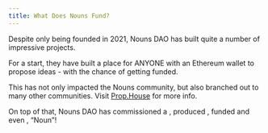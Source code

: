 ```yaml
---
title: What Does Nouns Fund?
---
```


Despite only being founded in 2021, Nouns DAO has built quite a number of impressive projects.

For a start, they have built <Nutshell children="Prop House," glossaryEntry="content/glossary/prop_house.mdx" /> a place for ANYONE with an Ethereum wallet to propose ideas - with the chance of getting funded.

This has not only impacted the Nouns community, but also branched out to many other communities. Visit [Prop.House](http://www.prop.house) for more info.

On top of that, Nouns DAO has commissioned a <Nutshell children="comic book series" />, produced <Nutshell children="luxury sunglasses" />, funded <Nutshell children="extreme athletes" /> and even <Nutshell children="named a newly discovered species of frog" />, “Noun”!
